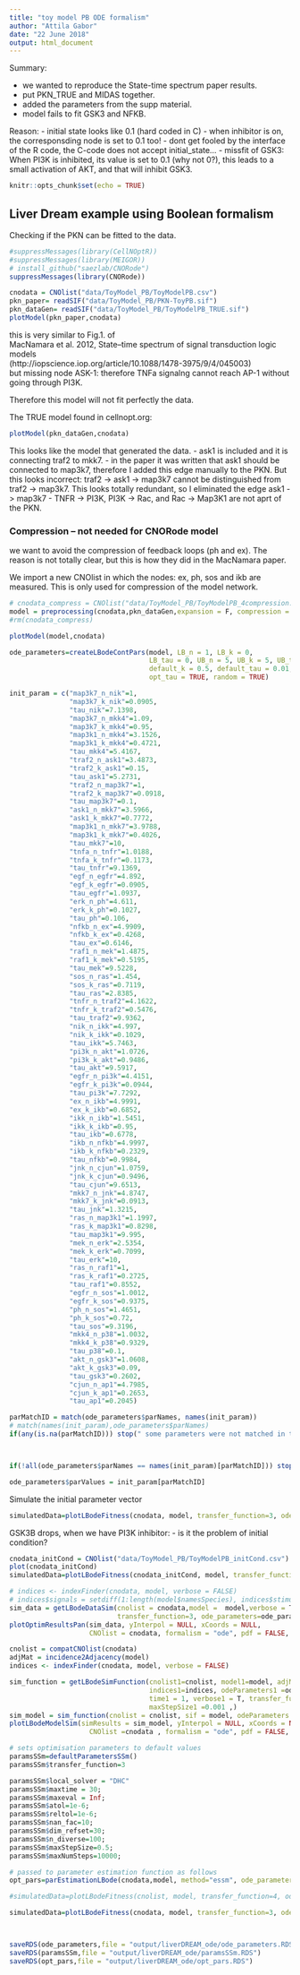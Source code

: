 ```yaml
---
title: "toy model PB ODE formalism"
author: "Attila Gabor"
date: "22 June 2018"
output: html_document
---
```


Summary:

- we wanted to reproduce the State-time spectrum paper results. 
- put PKN_TRUE and MIDAS together. 
- added the parameters from the supp material. 
- model fails to fit GSK3 and NFKB.

Reason:
- initial state looks like 0.1 (hard coded in C)
- when inhibitor is on, the corresponsding node is set to 0.1 too!
- dont get fooled by the interface of the R code, the C-code does not accept initial_state...
- missfit of GSK3:  When PI3K is inhibited, its value is set to 0.1 (why not 0?),
	this leads to a small activation of AKT, and that will inhibit GSK3. 




```r
knitr::opts_chunk$set(echo = TRUE)
```

## Liver Dream example using Boolean formalism

Checking if the PKN can be fitted to the data. 

```r
#suppressMessages(library(CellNOptR))
#suppressMessages(library(MEIGOR))
# install_github("saezlab/CNORode")
suppressMessages(library(CNORode))
```



```r
cnodata = CNOlist("data/ToyModel_PB/ToyModelPB.csv")
pkn_paper= readSIF("data/ToyModel_PB/PKN-ToyPB.sif")
pkn_dataGen= readSIF("data/ToyModel_PB/ToyModelPB_TRUE.sif")
plotModel(pkn_paper,cnodata)
```
this is very similar to Fig.1. of  
MacNamara et al. 2012, State–time spectrum of signal transduction logic models   
(http://iopscience.iop.org/article/10.1088/1478-3975/9/4/045003)  
but missing node ASK-1: therefore TNFa signalng cannot reach AP-1 without going through PI3K.  

Therefore this model will not fit perfectly the data.  

The TRUE model found in cellnopt.org:
```r
plotModel(pkn_dataGen,cnodata)
```

This looks like the model that generated the data. 
- ask1 is included and it is connecting traf2 to mkk7. 
- in the paper it was written that ask1 should be connected to map3k7,
therefore I added this edge manually to the PKN. But this looks incorrect: traf2 -> ask1 -> map3k7  cannot be distinguished from traf2 -> map3k7. This looks totally redundant, so I eliminated the edge ask1 -> map3k7
- TNFR -> PI3K, PI3K -> Rac, and  Rac -> Map3K1 are not aprt of the PKN. 


### Compression -- not needed for CNORode model
we want to avoid the compression of feedback loops (ph and ex). The reason is not 
totally clear, but this is how they did in the MacNamara paper. 

We import a new CNOlist in which the nodes: ex, ph, sos and ikb are measured. 
This is only used for compression of the model network. 

```R
# cnodata_compress = CNOlist("data/ToyModel_PB/ToyModelPB_4compression.csv")
model = preprocessing(cnodata,pkn_dataGen,expansion = F, compression = F)
#rm(cnodata_compress)

plotModel(model,cnodata)

```

```r
ode_parameters=createLBodeContPars(model, LB_n = 1, LB_k = 0,
								   LB_tau = 0, UB_n = 5, UB_k = 5, UB_tau = 10, default_n = 3,
								   default_k = 0.5, default_tau = 0.01, opt_n = TRUE, opt_k = TRUE,
								   opt_tau = TRUE, random = TRUE)
```

```r
init_param = c("map3k7_n_nik"=1,
			   "map3k7_k_nik"=0.0905,
			   "tau_nik"=7.1398,
			   "map3k7_n_mkk4"=1.09,
			   "map3k7_k_mkk4"=0.95,
			   "map3k1_n_mkk4"=3.1526,
			   "map3k1_k_mkk4"=0.4721,
			   "tau_mkk4"=5.4167,
			   "traf2_n_ask1"=3.4873,
			   "traf2_k_ask1"=0.15,
			   "tau_ask1"=5.2731,
			   "traf2_n_map3k7"=1,
			   "traf2_k_map3k7"=0.0918,
			   "tau_map3k7"=0.1,
			   "ask1_n_mkk7"=3.5966,
			   "ask1_k_mkk7"=0.7772,
			   "map3k1_n_mkk7"=3.9788,
			   "map3k1_k_mkk7"=0.4026,
			   "tau_mkk7"=10,
			   "tnfa_n_tnfr"=1.0188,
			   "tnfa_k_tnfr"=0.1173,
			   "tau_tnfr"=9.1369,
			   "egf_n_egfr"=4.892,
			   "egf_k_egfr"=0.0905,
			   "tau_egfr"=1.0937,
			   "erk_n_ph"=4.611,
			   "erk_k_ph"=0.1027,
			   "tau_ph"=0.106,
			   "nfkb_n_ex"=4.9909,
			   "nfkb_k_ex"=0.4268,
			   "tau_ex"=0.6146,
			   "raf1_n_mek"=1.4875,
			   "raf1_k_mek"=0.5195,
			   "tau_mek"=9.5228,
			   "sos_n_ras"=1.454,
			   "sos_k_ras"=0.7119,
			   "tau_ras"=2.8385,
			   "tnfr_n_traf2"=4.1622,
			   "tnfr_k_traf2"=0.5476,
			   "tau_traf2"=9.9362,
			   "nik_n_ikk"=4.997,
			   "nik_k_ikk"=0.1029,
			   "tau_ikk"=5.7463,
			   "pi3k_n_akt"=1.0726,
			   "pi3k_k_akt"=0.9486,
			   "tau_akt"=9.5917,
			   "egfr_n_pi3k"=4.4151,
			   "egfr_k_pi3k"=0.0944,
			   "tau_pi3k"=7.7292,
			   "ex_n_ikb"=4.9991,
			   "ex_k_ikb"=0.6852,
			   "ikk_n_ikb"=1.5451,
			   "ikk_k_ikb"=0.95,
			   "tau_ikb"=0.6778,
			   "ikb_n_nfkb"=4.9997,
			   "ikb_k_nfkb"=0.2329,
			   "tau_nfkb"=0.9984,
			   "jnk_n_cjun"=1.0759,
			   "jnk_k_cjun"=0.9496,
			   "tau_cjun"=9.6513,
			   "mkk7_n_jnk"=4.8747,
			   "mkk7_k_jnk"=0.0913,
			   "tau_jnk"=1.3215,
			   "ras_n_map3k1"=1.1997,
			   "ras_k_map3k1"=0.8298,
			   "tau_map3k1"=9.995,
			   "mek_n_erk"=2.5354,
			   "mek_k_erk"=0.7099,
			   "tau_erk"=10,
			   "ras_n_raf1"=1,
			   "ras_k_raf1"=0.2725,
			   "tau_raf1"=0.8552,
			   "egfr_n_sos"=1.0012,
			   "egfr_k_sos"=0.9375,
			   "ph_n_sos"=1.4651,
			   "ph_k_sos"=0.72,
			   "tau_sos"=9.3196,
			   "mkk4_n_p38"=1.0032,
			   "mkk4_k_p38"=0.9329,
			   "tau_p38"=0.1,
			   "akt_n_gsk3"=1.0608,
			   "akt_k_gsk3"=0.09,
			   "tau_gsk3"=0.2602,
			   "cjun_n_ap1"=4.7985,
			   "cjun_k_ap1"=0.2653,
			   "tau_ap1"=0.2045)
```

```r
parMatchID = match(ode_parameters$parNames, names(init_param))
# match(names(init_param),ode_parameters$parNames) 
if(any(is.na(parMatchID))) stop(" some parameters were not matched in the initial parameter set")



if(!all(ode_parameters$parNames == names(init_param)[parMatchID])) stop("some parametes were not found")

ode_parameters$parValues = init_param[parMatchID]

```
Simulate the initial parameter vector
```r
simulatedData=plotLBodeFitness(cnodata, model, transfer_function=3, ode_parameters=ode_parameters, reltol = 1e-6, atol = 1e-3, maxStepSize = 0.001)

```
GSK3B drops, when we have PI3K inhibitor:
- is it the problem of initial condition? 

```r
cnodata_initCond = CNOlist("data/ToyModel_PB/ToyModelPB_initCond.csv")
plot(cnodata_initCond)
simulatedData=plotLBodeFitness(cnodata_initCond, model, transfer_function=3, ode_parameters=ode_parameters, reltol = 1e-6, atol = 1e-3, maxStepSize = 0.001)
```



```r
# indices <- indexFinder(cnodata, model, verbose = FALSE)
# indices$signals = setdiff(1:length(model$namesSpecies), indices$stimulated) 
sim_data = getLBodeDataSim(cnolist = cnodata,model =  model,verbose = T,initial_state = 0.0,
						   transfer_function=3, ode_parameters=ode_parameters, reltol = 1e-6, atol = 1e-3, maxStepSize = 0.001)
plotOptimResultsPan(sim_data, yInterpol = NULL, xCoords = NULL, 
					CNOlist = cnodata, formalism = "ode", pdf = FALSE, tPt = NULL)


```
```r


cnolist = compatCNOlist(cnodata)
adjMat = incidence2Adjacency(model)
indices <- indexFinder(cnodata, model, verbose = FALSE)

sim_function = getLBodeSimFunction(cnolist1=cnolist, model1=model, adjMatrix1 =adjMat,
								   indices1=indices, odeParameters1 =ode_parameters, 
								   time1 = 1, verbose1 = T, transfer_function1=3, reltol1= 1e-6, atol1= 1e-3, 
								   maxStepSize1 =0.001 ,)
sim_model = sim_function(cnolist = cnolist, sif = model, odeParameters = ode_parameters$parValues)
plotLBodeModelSim(simResults = sim_model, yInterpol = NULL, xCoords = NULL, 
					CNOlist =cnodata , formalism = "ode", pdf = FALSE, tPt = NULL)

```
```r
# sets optimisation parameters to default values
paramsSSm=defaultParametersSSm()
paramsSSm$transfer_function=3

paramsSSm$local_solver = "DHC"
paramsSSm$maxtime = 30;
paramsSSm$maxeval = Inf;
paramsSSm$atol=1e-6;
paramsSSm$reltol=1e-6;
paramsSSm$nan_fac=10;
paramsSSm$dim_refset=30;
paramsSSm$n_diverse=100;
paramsSSm$maxStepSize=0.5;
paramsSSm$maxNumSteps=10000;
```



```r
# passed to parameter estimation function as follows
opt_pars=parEstimationLBode(cnodata,model, method="essm", ode_parameters=ode_parameters, paramsSSm=paramsSSm)
```

```r
#simulatedData=plotLBodeFitness(cnolist, model, transfer_function=4, ode_parameters=opt_pars)

simulatedData=plotLBodeFitness(cnodata, model, transfer_function=3, ode_parameters=opt_pars, reltol = 1e-6, atol = 1e-6, maxStepSize = 1)



saveRDS(ode_parameters,file = "output/liverDREAM_ode/ode_parameters.RDS")
saveRDS(paramsSSm,file = "output/liverDREAM_ode/paramsSSm.RDS")
saveRDS(opt_pars,file = "output/liverDREAM_ode/opt_pars.RDS")
```


